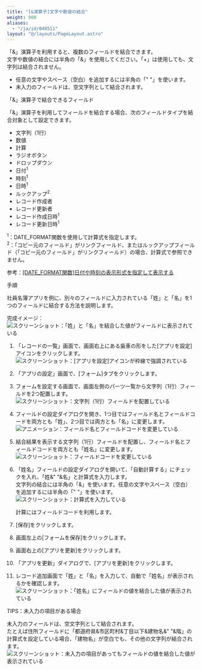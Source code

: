 ```yaml
---
title: "[&演算子]文字や数値の結合"
weight: 900
aliases:
  - "/ja/id/040511"
layout: "@/layouts/PageLayout.astro"
---
```




「&」演算子を利用すると、複数のフィールドを結合できます。  
文字や数値の結合には半角の「&」を使用してください。「+」は使用しても、文字列は結合されません。

<Note>

* 任意の文字やスペース（空白）を追加するには半角の「" "」を使います。
* 未入力のフィールドは、空文字列として結合されます。

</Note>

<Heading id="autocalc_text_autocalc_10">「&amp;」演算子で結合できるフィールド</Heading>

「&」演算子を利用してフィールドを結合する場合、次のフィールドタイプを結合対象として設定できます。

* 文字列（1行）
* 数値
* 計算
* ラジオボタン
* ドロップダウン
* 日付<sup>1</sup>
* 時刻<sup>1</sup>
* 日時<sup>1</sup>
* ルックアップ<sup>2</sup>
* レコード作成者
* レコード更新者
* レコード作成日時<sup>1</sup>
* レコード更新日時<sup>1</sup>

<sup>1</sup>：DATE_FORMAT関数を使用して計算式を指定します。  
<sup>2</sup>：「コピー元のフィールド」がリンクフィールド、またはルックアップフィールド（「コピー元のフィールド」がリンクフィールド）の場合、計算式で参照できません。

参考：[[DATE_FORMAT関数]日付や時刻の表示形式を指定して表示する](/k/ja/id/040501.html)

<Heading id="autocalc_text_autocalc_20">手順</Heading>

社員名簿アプリを例に、別々のフィールドに入力されている「姓」と「名」を1つのフィールドに結合する方法を説明します。

完成イメージ：
<Img src="/k/kintone/img-ja/text_autocalc_01.png" alt="スクリーンショット：「姓」と「名」を結合した値がフィールドに表示されている" />

1. 「レコードの一覧」画面で、画面右上にある歯車の形をした[アプリを設定]アイコンをクリックします。  
   <Img src="/k/kintone/img/settings_new_icon.png" alt="スクリーンショット：[アプリを設定]アイコンが枠線で強調されている" />

1. 「アプリの設定」画面で、[フォーム]タブをクリックします。

1. フォームを設定する画面で、画面左側のパーツ一覧から文字列（1行）フィールドを2つ配置します。
   <Img src="/k/kintone/img-ja/text_autocalc_02.png" alt="スクリーンショット：文字列（1行）フィールドを配置している" />

1. フィールドの設定ダイアログを開き、1つ目ではフィールド名とフィールドコードを両方とも「姓」、2つ目では両方とも「名」に変更します。
   <Img src="/k/kintone/img-ja/text_autocalc_01.gif" alt="アニメーション：フィールド名とフィールドコードを変更している" />

1. 結合結果を表示する文字列（1行）フィールドを配置し、フィールド名とフィールドコードを両方とも「姓名」に変更します。
   <Img src="/k/kintone/img-ja/text_autocalc_03.png" alt="スクリーンショット：フィールドコードを変更している" />

1. 「姓名」フィールドの設定ダイアログを開いて、「自動計算する」にチェックを入れ、「姓&" "&名」と計算式を入力します。  
  文字列の結合には半角の「&」を使います。任意の文字やスペース（空白）を追加するには半角の「" "」を使います。
   <Img src="/k/kintone/img-ja/text_autocalc_04.png" alt="スクリーンショット：計算式を入力している" />

   <Note>

   計算にはフィールドコードを利用します。

   </Note>

1. [保存]をクリックします。

1. 画面左上の[フォームを保存]をクリックします。

1. 画面右上の[アプリを更新]をクリックします。

1. 「アプリを更新」ダイアログで、[アプリを更新]をクリックします。

1. レコード追加画面で「姓」と「名」を入力して、自動で「姓名」が表示されるかを確認します。  
   <Img src="/k/kintone/img-ja/text_autocalc_07.png" alt="スクリーンショット：「姓名」にフィールドの値を結合した値が表示されている" />

<Heading level={3} id="autocalc_text_autocalc_2010">TIPS：未入力の項目がある場合</Heading>

未入力のフィールドは、空文字列として結合されます。  
たとえば住所フィールドに「都道府県&市区町村&丁目以下&建物名&" "&階」の計算式を設定している場合、「建物名」が空白でも、その他の文字列が結合されます。  
<Img src="/k/kintone/img-ja/text_autocalc_08.png" alt="スクリーンショット：未入力の項目があってもフィールドの値を結合した値が表示されている" />
